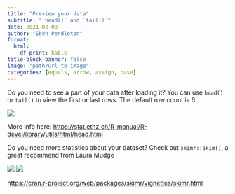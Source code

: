 ```yaml
---
title: "Preview your data"
subtitle: "`head()` and `tail()`"
date: 2021-02-08
author: "Eben Pendleton"
format:
  html:
    df-print: kable
title-block-banner: false
image: "path/url to image"
categories: [equals, arrow, assign, base]
---
```


Do you need to see a part of your data after loading it? You can use `head()` or `tail()` to view the first or last rows. The default row count is 6.

![](images/head1.png)

More info here: <https://stat.ethz.ch/R-manual/R-devel/library/utils/html/head.html>

Do you need more statistics about your dataset? Check out `skimr::skim()`, a great recommend from Laura Mudge

![](images/head2.png) ![](images/head3.png)

<https://cran.r-project.org/web/packages/skimr/vignettes/skimr.html>
